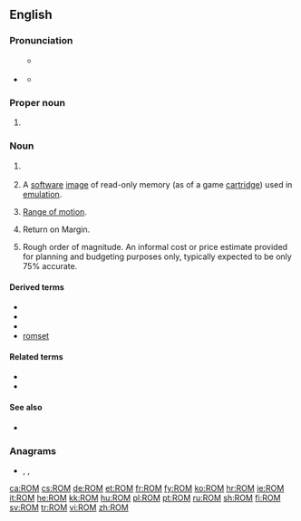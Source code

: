 {{also|rom|Rom|Rom.|rơm|Róm}}
==English==
{{wikipedia}}

===Pronunciation===

* {{sense|electronics|computing|video games}} {{IPA|lang=en|/ɹɒm/}}
** {{qualifier|dialects with the father-bother merger}} {{IPA|lang=en|/ɹɑm/}}
** {{rhymes|lang=en|ɒm}}

===Proper noun===
{{en-proper-noun}}

# {{label|en|sports}} {{abbreviation of|lang=en|Romania}}

===Noun===
{{en-noun}}

# {{lb|en|electronics|computing}} {{acronym of|lang=en|[[read-only memory|Read-only memory]]}}
# {{lb|en|video games}} A [[software]] [[image]] of read-only memory (as of a game [[cartridge]]) used in [[emulation]].
# {{lb|en|medical}} [[range of motion|Range of motion]].
# {{lb|en|finance}} Return on Margin.
# {{lb|en|estimating and purchasing}} Rough order of magnitude. An informal cost or price estimate provided for planning and budgeting purposes only, typically expected to be only 75% accurate.

====Derived terms====
{{sense|read-only memory}}
* {{l|en|PROM}}
* {{l|en|EPROM}}
* {{l|en|EEPROM}}
* [[romset]]

====Related terms====
{{sense|read-only memory}}
* {{l|en|RAM}}
* {{l|en|flash memory}}

====See also====
{{sense|read-only memory}}
* {{l|en|WORM}}

===Anagrams===
* {{l|en|MOR}}, {{l|en|MRO}}, {{l|en|RMO}}

[[ca:ROM]]
[[cs:ROM]]
[[de:ROM]]
[[et:ROM]]
[[fr:ROM]]
[[fy:ROM]]
[[ko:ROM]]
[[hr:ROM]]
[[ie:ROM]]
[[it:ROM]]
[[he:ROM]]
[[kk:ROM]]
[[hu:ROM]]
[[pl:ROM]]
[[pt:ROM]]
[[ru:ROM]]
[[sh:ROM]]
[[fi:ROM]]
[[sv:ROM]]
[[tr:ROM]]
[[vi:ROM]]
[[zh:ROM]]